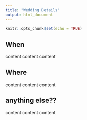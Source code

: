 ```yaml
---
title: "Wedding Details"
output: html_document
---
```


```r
knitr::opts_chunk$set(echo = TRUE)
```

## When

content content content

## Where

content content content

## anything else??

content content content